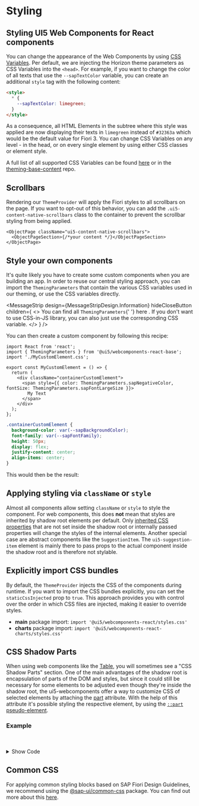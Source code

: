 
<Meta title="Styling" />

# Styling

<TableOfContent />

## Styling UI5 Web Components for React components

You can change the appearance of the Web Components by using [CSS Variables](https://www.w3schools.com/Css/css3_variables.asp).
Per default, we are injecting the Horizon theme parameters as CSS Variables into the `<head>`.
For example, if you want to change the color of all texts that use the `--sapTextColor` variable, you can create an additional `style` tag with the following content:

```html
<style>
  * {
    --sapTextColor: limegreen;
  }
</style>
```

<MessageStrip
  hideCloseButton
  design={MessageStripDesign.Critical}
  children="Changing the value of a CSS Variable will affect theming capabilities, as it will be changed for all themes!"
/>

As a consequence, all HTML Elements in the subtree where this style was applied are now displaying their texts in `limegreen` instead of `#32363a` which would be the default value for Fiori 3.
You can change CSS Variables on any level - in the head, or on every single element by using either CSS classes or element style.

A full list of all supported CSS Variables can be found [here](https://github.com/SAP/ui5-webcomponents-react/blob/main/packages/base/src/styling/ThemingParameters.ts)
or in the [theming-base-content](https://github.com/SAP/theming-base-content/tree/master/content/Base/baseLib) repo.

## Scrollbars

Rendering our `ThemeProvider` will apply the Fiori styles to all scrollbars on the page.
If you want to opt-out of this behavior, you can add the `.ui5-content-native-scrollbars` class to the container to prevent the scrollbar styling from being applied.

```tsx
<ObjectPage className="ui5-content-native-scrollbars">
  <ObjectPageSection>{/*your content */}</ObjectPageSection>
</ObjectPage>
```

## Style your own components

It's quite likely you have to create some custom components when you are building an app.
In order to reuse our central styling approach, you can import the `ThemingParameters` that contain the various CSS variables used in our theming, or use the CSS variables directly.

<MessageStrip
  design={MessageStripDesign.Information}
  hideCloseButton
  children={
    <>
      You can find all <code>ThemingParameters</code>{' '}
      <ui5-link
        href="https://sap.github.io/ui5-webcomponents-react/?path=/docs/knowledge-base-public-utils--docs#theming-parameters"
        target="_blank"
      >
        here
      </ui5-link>
      . If you don't want to use CSS-in-JS library, you can also just use the corresponding CSS variable.
    </>
  }
/>

You can then create a custom component by following this recipe:

```tsx
import React from 'react';
import { ThemingParameters } from '@ui5/webcomponents-react-base';
import './MyCustomElement.css';

export const MyCustomElement = () => {
  return (
    <div className="containerCustomElement">
      <span style={{ color: ThemingParameters.sapNegativeColor, fontSize: ThemingParameters.sapFontLargeSize }}>
        My Text
      </span>
    </div>
  );
};
```

```css
.containerCustomElement {
  background-color: var(--sapBackgroundColor);
  font-family: var(--sapFontFamily);
  height: 50px;
  display: flex;
  justify-content: center;
  align-items: center;
}
```

This would then be the result:

<ThemeProvider>
  <MyCustomElement />
</ThemeProvider>

## Applying styling via `className` or `style`

Almost all components allow setting `className` or `style` to style the component. For web components, this does **not** mean that styles are inherited by shadow root elements per default.
Only [inherited CSS properties](https://developer.mozilla.org/en-US/docs/Web/CSS/inheritance#inherited_properties) that are not set inside the shadow root or internally passed properties will change the styles of the internal elements.
Another special case are abstract components like the `SuggestionItem`. The `ui5-suggestion-item` element is mainly there to pass props to the actual component inside the shadow root and is therefore not stylable.

## Explicitly import CSS bundles

By default, the `ThemeProvider` injects the CSS of the components during runtime. If you want to import the CSS bundles explicitly, you can set the `staticCssInjected` prop to `true`.
This approach provides you with control over the order in which CSS files are injected, making it easier to override styles.

- **main** package import: `import '@ui5/webcomponents-react/styles.css'`
- **charts** package import: `import '@ui5/webcomponents-react-charts/styles.css'`

## CSS Shadow Parts

When using web components like the [Table](https://sap.github.io/ui5-webcomponents-react/?path=/docs/data-display-table--docs), you will sometimes see a "CSS Shadow Parts" section.
One of the main advantages of the shadow root is encapsulation of parts of the DOM and styles, but since it could still be necessary for some elements to be adjusted even though they're inside the shadow root, the ui5-webcomponents offer a way to customize CSS of selected elements by attaching the [part](https://developer.mozilla.org/en-US/docs/Web/HTML/Global_attributes#part) attribute.
With the help of this attribute it's possible styling the respective element, by using the [`::part` pseudo-element](https://developer.mozilla.org/en-US/docs/Web/CSS/::part).

### Example

<CssPartsExample />

<br />
<br />

<details>

{' '}

<summary>Show Code</summary>

```css
.card::part(root) {
  background-color: lightgreen;
}
.card::part(content) {
  transform: rotate(180deg);
}
```

```jsx
function MyComponent() {
  return (
    <Card
      header={
        <CardHeader
          additionalText="3 of 5"
          avatar={<Icon name="person-placeholder" />}
          subtitleText="Direct Reports"
          titleText="TeamSpace"
        />
      }
      className="card"
    >
      <List>
        <ListItemStandard description="Software Architect">Richard Wilson</ListItemStandard>
        <ListItemStandard description="Visual Designer">Elena Petrova</ListItemStandard>
        <ListItemStandard description="Quality Specialist">John Miller</ListItemStandard>
      </List>
    </Card>
  );
}
```

</details>

## Common CSS

For applying common styling blocks based on SAP Fiori Design Guidelines, we recommend using the [@sap-ui/common-css](https://www.npmjs.com/package/@sap-ui/common-css) package. You can find out more about this [here](?path=/docs/knowledge-base-common-css--docs).

<Footer />
